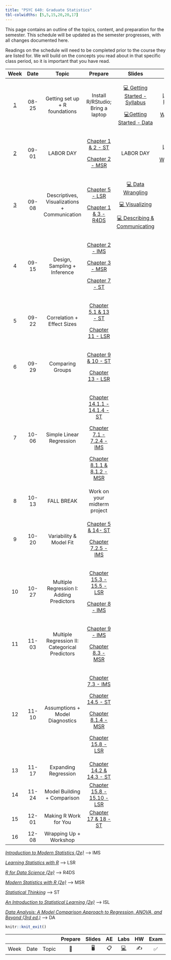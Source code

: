 ```yaml
---
title: "PSYC 640: Graduate Statistics"
tbl-colwidths: [5,5,15,20,20,17]
---
```


This page contains an outline of the topics, content, and preparation for the semester. This schedule will be updated as the semester progresses, with all changes documented here.

::: callout-important
Readings on the schedule will need to be completed prior to the course they are listed for. We will build on the concepts you read about in that specific class period, so it is important that you have read.
:::

<div>

+-------------------------+----------+------------------------------------------------+---------------------------------------------------------------------------------------------------------------+---------------------------------------------------------------------------------+------------------------------------------------------------------+
| Week                    | Date     | Topic                                          | Prepare                                                                                                       | Slides                                                                          | Labs                                                             |
+:=======================:+:========:+:==============================================:+:=============================================================================================================:+:===============================================================================:+:================================================================:+
| [1](/weeks/week-1.html) | 08-25    | Getting set up + R foundations                 | Install R/RStudio; Bring a laptop                                                                             | [💻 Getting Started - Syllabus](../slides/lec-1_syl.html){target="_blank"}      | [Lab 1 - Intro to Data Workflow](/labs/lab-1_data-workflow.html) |
|                         |          |                                                |                                                                                                               |                                                                                 |                                                                  |
|                         |          |                                                |                                                                                                               | [💻Getting Started - Data](../slides/lec-1_background.html){target="_blank"}    |                                                                  |
+-------------------------+----------+------------------------------------------------+---------------------------------------------------------------------------------------------------------------+---------------------------------------------------------------------------------+------------------------------------------------------------------+
| [2](weeks/week-2.html)  | 09-01    | LABOR DAY                                      | [Chapter 1 & 2 - ST](https://statsthinking21.github.io/statsthinking21-core-site/){target="_blank"}           | LABOR DAY                                                                       | [Lab 2 - Data Wrangling](/labs/lab-2_data-wrangling.html)        |
|                         |          |                                                |                                                                                                               |                                                                                 |                                                                  |
|                         |          |                                                | [Chapter 2 - MSR](https://www.modernstatisticswithr.com/){target="_blank"}                                    |                                                                                 |                                                                  |
+-------------------------+----------+------------------------------------------------+---------------------------------------------------------------------------------------------------------------+---------------------------------------------------------------------------------+------------------------------------------------------------------+
| [3](weeks/week-3.html)  | 09-08    | Descriptives, Visualizations + Communication   | [Chapter 5 - LSR](https://learningstatisticswithr.com/book/){target="_blank"}                                 | [💻 Data Wrangling](../slides/lec-3_wrangle.html){target="_blank"}              |                                                                  |
|                         |          |                                                |                                                                                                               |                                                                                 |                                                                  |
|                         |          |                                                | [Chapter 1 & 3 - R4DS](https://r4ds.hadley.nz/){target="_blank"}                                              | [💻 Visualizing](../slides/lec-3_viz.html){target="_blank"}                     |                                                                  |
|                         |          |                                                |                                                                                                               |                                                                                 |                                                                  |
|                         |          |                                                |                                                                                                               | [💻 Describing & Communicating](../slides/lec-3_describe.html){target="_blank"} |                                                                  |
+-------------------------+----------+------------------------------------------------+---------------------------------------------------------------------------------------------------------------+---------------------------------------------------------------------------------+------------------------------------------------------------------+
| 4                       | 09-15    | Design, Sampling + Inference                   | [Chapter 2 - IMS](https://openintro-ims.netlify.app/){target="_blank"}                                        |                                                                                 |                                                                  |
|                         |          |                                                |                                                                                                               |                                                                                 |                                                                  |
|                         |          |                                                | [Chapter 3 - MSR](https://www.modernstatisticswithr.com/){target="_blank"}                                    |                                                                                 |                                                                  |
|                         |          |                                                |                                                                                                               |                                                                                 |                                                                  |
|                         |          |                                                | [Chapter 7 - ST](https://statsthinking21.github.io/statsthinking21-core-site/){target="_blank"}               |                                                                                 |                                                                  |
+-------------------------+----------+------------------------------------------------+---------------------------------------------------------------------------------------------------------------+---------------------------------------------------------------------------------+------------------------------------------------------------------+
| 5                       | 09-22    | Correlation + Effect Sizes                     | [Chapter 5.1 & 13 - ST](https://statsthinking21.github.io/statsthinking21-core-site/){target="_blank"}        |                                                                                 |                                                                  |
|                         |          |                                                |                                                                                                               |                                                                                 |                                                                  |
|                         |          |                                                | [Chapter 11 - LSR](https://learningstatisticswithr.com/book/){target="_blank"}                                |                                                                                 |                                                                  |
+-------------------------+----------+------------------------------------------------+---------------------------------------------------------------------------------------------------------------+---------------------------------------------------------------------------------+------------------------------------------------------------------+
| 6                       | 09-29    | Comparing Groups                               | [Chapter 9 & 10 - ST](https://statsthinking21.github.io/statsthinking21-core-site/){target="_blank"}          |                                                                                 |                                                                  |
|                         |          |                                                |                                                                                                               |                                                                                 |                                                                  |
|                         |          |                                                | [Chapter 13 - LSR](https://learningstatisticswithr.com/book/){target="_blank"}                                |                                                                                 |                                                                  |
+-------------------------+----------+------------------------------------------------+---------------------------------------------------------------------------------------------------------------+---------------------------------------------------------------------------------+------------------------------------------------------------------+
| 7                       | 10-06    | Simple Linear Regression                       | [Chapter 14.1.1 - 14.1.4 - ST](https://statsthinking21.github.io/statsthinking21-core-site/){target="_blank"} |                                                                                 |                                                                  |
|                         |          |                                                |                                                                                                               |                                                                                 |                                                                  |
|                         |          |                                                | [Chapter 7.1 - 7.2.4 - IMS](https://openintro-ims.netlify.app/){target="_blank"}                              |                                                                                 |                                                                  |
|                         |          |                                                |                                                                                                               |                                                                                 |                                                                  |
|                         |          |                                                | [Chapter 8.1.1 & 8.1.2 - MSR](https://www.modernstatisticswithr.com/){target="_blank"}                        |                                                                                 |                                                                  |
+-------------------------+----------+------------------------------------------------+---------------------------------------------------------------------------------------------------------------+---------------------------------------------------------------------------------+------------------------------------------------------------------+
| 8                       | 10-13    | FALL BREAK                                     | Work on your midterm project                                                                                  |                                                                                 |                                                                  |
+-------------------------+----------+------------------------------------------------+---------------------------------------------------------------------------------------------------------------+---------------------------------------------------------------------------------+------------------------------------------------------------------+
| 9                       | 10-20    | Variability & Model Fit                        | [Chapter 5 & 14- ST](https://statsthinking21.github.io/statsthinking21-core-site/){target="_blank"}           |                                                                                 |                                                                  |
|                         |          |                                                |                                                                                                               |                                                                                 |                                                                  |
|                         |          |                                                | [Chapter 7.2.5 - IMS](https://openintro-ims.netlify.app/){target="_blank"}                                    |                                                                                 |                                                                  |
+-------------------------+----------+------------------------------------------------+---------------------------------------------------------------------------------------------------------------+---------------------------------------------------------------------------------+------------------------------------------------------------------+
| 10                      | 10-27    | Multiple Regression I: Adding Predictors       | [Chapter 15.3 - 15.5 - LSR](https://learningstatisticswithr.com/book/){target="_blank"}                       |                                                                                 |                                                                  |
|                         |          |                                                |                                                                                                               |                                                                                 |                                                                  |
|                         |          |                                                | [Chapter 8 - IMS](https://openintro-ims.netlify.app/){target="_blank"}                                        |                                                                                 |                                                                  |
+-------------------------+----------+------------------------------------------------+---------------------------------------------------------------------------------------------------------------+---------------------------------------------------------------------------------+------------------------------------------------------------------+
| 11                      | 11-03    | Multiple Regression II: Categorical Predictors | [Chapter 9 - IMS](https://openintro-ims.netlify.app/){target="_blank"}                                        |                                                                                 |                                                                  |
|                         |          |                                                |                                                                                                               |                                                                                 |                                                                  |
|                         |          |                                                | [Chapter 8.3 - MSR](https://www.modernstatisticswithr.com/){target="_blank"}                                  |                                                                                 |                                                                  |
+-------------------------+----------+------------------------------------------------+---------------------------------------------------------------------------------------------------------------+---------------------------------------------------------------------------------+------------------------------------------------------------------+
| 12                      | 11-10    | Assumptions + Model Diagnostics                | [Chapter 7.3 - IMS](https://openintro-ims.netlify.app/){target="_blank"}                                      |                                                                                 |                                                                  |
|                         |          |                                                |                                                                                                               |                                                                                 |                                                                  |
|                         |          |                                                | [Chapter 14.5 - ST](https://statsthinking21.github.io/statsthinking21-core-site/){target="_blank"}            |                                                                                 |                                                                  |
|                         |          |                                                |                                                                                                               |                                                                                 |                                                                  |
|                         |          |                                                | [Chapter 8.1.4 - MSR](https://www.modernstatisticswithr.com/){target="_blank"}                                |                                                                                 |                                                                  |
|                         |          |                                                |                                                                                                               |                                                                                 |                                                                  |
|                         |          |                                                | [Chapter 15.8 - LSR](https://learningstatisticswithr.com/book/){target="_blank"}                              |                                                                                 |                                                                  |
+-------------------------+----------+------------------------------------------------+---------------------------------------------------------------------------------------------------------------+---------------------------------------------------------------------------------+------------------------------------------------------------------+
| 13                      | 11-17    | Expanding Regression                           | [Chapter 14.2 & 14.3 - ST](https://statsthinking21.github.io/statsthinking21-core-site/){target="_blank"}     |                                                                                 |                                                                  |
+-------------------------+----------+------------------------------------------------+---------------------------------------------------------------------------------------------------------------+---------------------------------------------------------------------------------+------------------------------------------------------------------+
| 14                      | 11-24    | Model Building + Comparison                    | [Chapter 15.8 - 15.10 - LSR](https://learningstatisticswithr.com/book/){target="_blank"}                      |                                                                                 |                                                                  |
+-------------------------+----------+------------------------------------------------+---------------------------------------------------------------------------------------------------------------+---------------------------------------------------------------------------------+------------------------------------------------------------------+
| 15                      | 12-01    | Making R Work for You                          | [Chapter 17 & 18 - ST](https://statsthinking21.github.io/statsthinking21-core-site/){target="_blank"}         |                                                                                 |                                                                  |
+-------------------------+----------+------------------------------------------------+---------------------------------------------------------------------------------------------------------------+---------------------------------------------------------------------------------+------------------------------------------------------------------+
| 16                      | 12-08    | Wrapping Up + Workshop                         |                                                                                                               |                                                                                 |                                                                  |
+-------------------------+----------+------------------------------------------------+---------------------------------------------------------------------------------------------------------------+---------------------------------------------------------------------------------+------------------------------------------------------------------+

</div>

[*Introduction to Modern Statistics (2e)*](https://openintro-ims.netlify.app/){target="_blank"} –\> IMS

[*Learning Statistics with R*](https://learningstatisticswithr.com/book/){target="_blank"} –\> LSR

[*R for Data Science (2e)*](https://r4ds.hadley.nz/){target="_blank"} –\> R4DS

[*Modern Statistics with R (2e)*](https://www.modernstatisticswithr.com/){target="_blank"} –\> MSR

[*Statistical Thinking*](https://statsthinking21.github.io/statsthinking21-core-site/){target="_blank"} –\> ST

[*An Introduction to Statistical Learning (2e)*](https://www.statlearning.com/){target="_blank"} –\> ISL

[*Data Analysis: A Model Comparison Approach to Regression, ANOVA, and Beyond (3rd ed.)*](https://sadbhavnapublications.org/research-enrichment-material/2-Statistical-Books/Data-Analysis-A-Model-Comparison-Approach-To-Regression,-ANOVA,-and-Beyond.pdf){target="_blank"} –\> DA

```r
knitr::knit_exit()
```

|      |      |       | Prepare | Slides | AE  |  Labs  | HW  | Exam | Project |
|------|------|-------|:-------:|:------:|:---:|:------:|:---:|:----:|:-------:|
| Week | Date | Topic |   📖    |   🖥️   | 📋  | [💻]() | ✍️  |  ✅  |   📂    |
